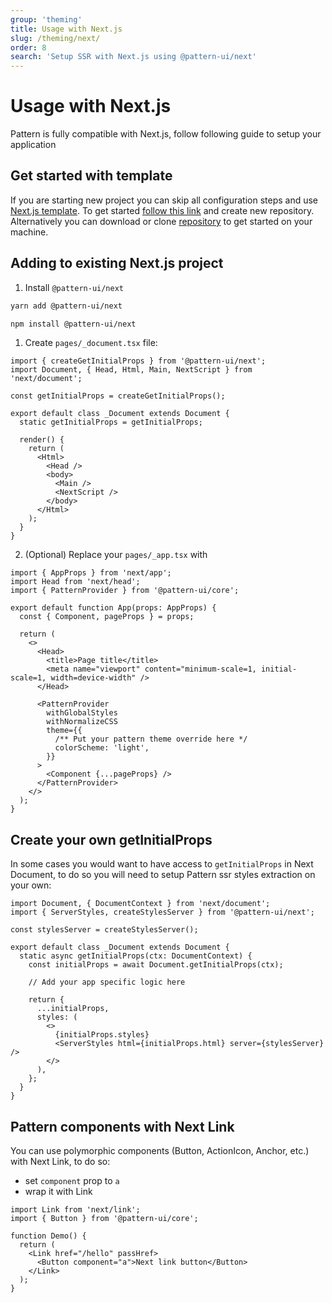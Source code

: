 ```yaml
---
group: 'theming'
title: Usage with Next.js
slug: /theming/next/
order: 8
search: 'Setup SSR with Next.js using @pattern-ui/next'
---
```


# Usage with Next.js

Pattern is fully compatible with Next.js, follow following guide to setup your application

## Get started with template

If you are starting new project you can skip all configuration steps and use [Next.js template](https://github.com/pattern-ui/pattern-next-template).
To get started [follow this link](https://github.com/pattern-ui/pattern-next-template/generate) and create new repository.
Alternatively you can download or clone [repository](https://github.com/pattern-ui/pattern-next-template) to get started on your machine.

## Adding to existing Next.js project

1. Install `@pattern-ui/next`

```bash
yarn add @pattern-ui/next

npm install @pattern-ui/next
```

1. Create `pages/_document.tsx` file:

```tsx
import { createGetInitialProps } from '@pattern-ui/next';
import Document, { Head, Html, Main, NextScript } from 'next/document';

const getInitialProps = createGetInitialProps();

export default class _Document extends Document {
  static getInitialProps = getInitialProps;

  render() {
    return (
      <Html>
        <Head />
        <body>
          <Main />
          <NextScript />
        </body>
      </Html>
    );
  }
}
```

2. (Optional) Replace your `pages/_app.tsx` with

```tsx
import { AppProps } from 'next/app';
import Head from 'next/head';
import { PatternProvider } from '@pattern-ui/core';

export default function App(props: AppProps) {
  const { Component, pageProps } = props;

  return (
    <>
      <Head>
        <title>Page title</title>
        <meta name="viewport" content="minimum-scale=1, initial-scale=1, width=device-width" />
      </Head>

      <PatternProvider
        withGlobalStyles
        withNormalizeCSS
        theme={{
          /** Put your pattern theme override here */
          colorScheme: 'light',
        }}
      >
        <Component {...pageProps} />
      </PatternProvider>
    </>
  );
}
```

## Create your own getInitialProps

In some cases you would want to have access to `getInitialProps` in Next Document,
to do so you will need to setup Pattern ssr styles extraction on your own:

```tsx
import Document, { DocumentContext } from 'next/document';
import { ServerStyles, createStylesServer } from '@pattern-ui/next';

const stylesServer = createStylesServer();

export default class _Document extends Document {
  static async getInitialProps(ctx: DocumentContext) {
    const initialProps = await Document.getInitialProps(ctx);

    // Add your app specific logic here

    return {
      ...initialProps,
      styles: (
        <>
          {initialProps.styles}
          <ServerStyles html={initialProps.html} server={stylesServer} />
        </>
      ),
    };
  }
}
```

## Pattern components with Next Link

You can use polymorphic components (Button, ActionIcon, Anchor, etc.) with Next Link, to do so:

- set `component` prop to `a`
- wrap it with Link

```tsx
import Link from 'next/link';
import { Button } from '@pattern-ui/core';

function Demo() {
  return (
    <Link href="/hello" passHref>
      <Button component="a">Next link button</Button>
    </Link>
  );
}
```
